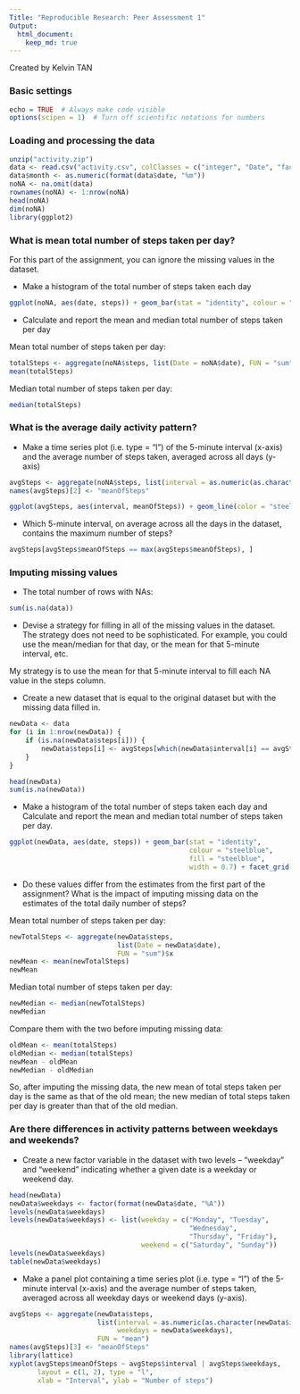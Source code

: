 ```yaml
---
Title: "Reproducible Research: Peer Assessment 1"
Output: 
  html_document:
    keep_md: true
---
```

Created by Kelvin TAN

### Basic settings
```r
echo = TRUE  # Always make code visible
options(scipen = 1)  # Turn off scientific notations for numbers
```

### Loading and processing the data
```r
unzip("activity.zip")
data <- read.csv("activity.csv", colClasses = c("integer", "Date", "factor"))
data$month <- as.numeric(format(data$date, "%m"))
noNA <- na.omit(data)
rownames(noNA) <- 1:nrow(noNA)
head(noNA)
dim(noNA)
library(ggplot2)
```


### What is mean total number of steps taken per day?
For this part of the assignment, you can ignore the missing values in the dataset.

* Make a histogram of the total number of steps taken each day
```r
ggplot(noNA, aes(date, steps)) + geom_bar(stat = "identity", colour = "steelblue", fill = "steelblue", width = 0.7) + facet_grid(. ~ month, scales = "free") + labs(title = "Histogram of Total Number of Steps Taken Each Day", x = "Date", y = "Total number of steps")
```

* Calculate and report the mean and median total number of steps taken per day

Mean total number of steps taken per day:
```r
totalSteps <- aggregate(noNA$steps, list(Date = noNA$date), FUN = "sum")$x
mean(totalSteps)
```
Median total number of steps taken per day:
```r
median(totalSteps)
```

### What is the average daily activity pattern?
* Make a time series plot (i.e. type = "l") of the 5-minute interval (x-axis) and the average number of steps taken, averaged across all days (y-axis)

```r
avgSteps <- aggregate(noNA$steps, list(interval = as.numeric(as.character(noNA$interval))), FUN = "mean")
names(avgSteps)[2] <- "meanOfSteps"

ggplot(avgSteps, aes(interval, meanOfSteps)) + geom_line(color = "steelblue", size = 0.8) + labs(title = "Time Series Plot of the 5-minute Interval", x = "5-minute intervals", y = "Average Number of Steps Taken")
```

* Which 5-minute interval, on average across all the days in the dataset, contains the maximum number of steps?
```r
avgSteps[avgSteps$meanOfSteps == max(avgSteps$meanOfSteps), ]
```

### Imputing missing values
* The total number of rows with NAs:

```r
sum(is.na(data))
```

* Devise a strategy for filling in all of the missing values in the dataset. The strategy does not need to be sophisticated. For example, you could use the mean/median for that day, or the mean for that 5-minute interval, etc.

My strategy is to use the mean for that 5-minute interval to fill each NA value in the steps column.

* Create a new dataset that is equal to the original dataset but with the missing data filled in.

```r
newData <- data 
for (i in 1:nrow(newData)) {
    if (is.na(newData$steps[i])) {
        newData$steps[i] <- avgSteps[which(newData$interval[i] == avgSteps$interval), ]$meanOfSteps
    }
}

head(newData)
sum(is.na(newData))
```

* Make a histogram of the total number of steps taken each day and Calculate and report the mean and median total number of steps taken per day. 

```r
ggplot(newData, aes(date, steps)) + geom_bar(stat = "identity",
                                             colour = "steelblue",
                                             fill = "steelblue",
                                             width = 0.7) + facet_grid(. ~ month, scales = "free") + labs(title = "Histogram of Total Number of Steps Taken Each Day (no missing data)", x = "Date", y = "Total number of steps")
```

* Do these values differ from the estimates from the first part of the assignment? What is the impact of imputing missing data on the estimates of the total daily number of steps?

Mean total number of steps taken per day:
```r
newTotalSteps <- aggregate(newData$steps, 
                           list(Date = newData$date), 
                           FUN = "sum")$x
newMean <- mean(newTotalSteps)
newMean
```
Median total number of steps taken per day:
```r
newMedian <- median(newTotalSteps)
newMedian
```
Compare them with the two before imputing missing data:
```r
oldMean <- mean(totalSteps)
oldMedian <- median(totalSteps)
newMean - oldMean
newMedian - oldMedian
```
So, after imputing the missing data, the new mean of total steps taken per day is the same as that of the old mean; the new median of total steps taken per day is greater than that of the old median.

### Are there differences in activity patterns between weekdays and weekends?

* Create a new factor variable in the dataset with two levels -- "weekday" and "weekend" indicating whether a given date is a weekday or weekend day.

```r
head(newData)
newData$weekdays <- factor(format(newData$date, "%A"))
levels(newData$weekdays)
levels(newData$weekdays) <- list(weekday = c("Monday", "Tuesday",
                                             "Wednesday", 
                                             "Thursday", "Friday"),
                                 weekend = c("Saturday", "Sunday"))
levels(newData$weekdays)
table(newData$weekdays)
```

* Make a panel plot containing a time series plot (i.e. type = "l") of the 5-minute interval (x-axis) and the average number of steps taken, averaged across all weekday days or weekend days (y-axis).

```r
avgSteps <- aggregate(newData$steps, 
                      list(interval = as.numeric(as.character(newData$interval)), 
                           weekdays = newData$weekdays),
                      FUN = "mean")
names(avgSteps)[3] <- "meanOfSteps"
library(lattice)
xyplot(avgSteps$meanOfSteps ~ avgSteps$interval | avgSteps$weekdays, 
       layout = c(1, 2), type = "l", 
       xlab = "Interval", ylab = "Number of steps")
```
